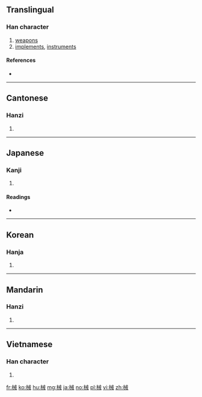 ==Translingual==

===Han character===
{{Han char|rn=75|rad=木|as=07|sn=11|four=4395<sub>0</sub>|canj=木戈廿 (DIT)|ids=⿰[[木]][[戒]]}}

# [[weapons]]
# [[implements]], [[instruments]]

====References====
* {{Han ref|kx=0531.030|dkj=14882|dj=0919.040|hdz=21209.060|uh=68B0|ud=26800|bh=B1F1|bd=45553}}

----

==Cantonese==

===Hanzi===
{{yue-hanzi|jyut=haai6|y=haai6}}

# {{defn|lang=yue|sort=木07}}

----

==Japanese==

===Kanji===
{{ja-kanji|grade=4|rs=木07}}

# {{defn|lang=ja|sort=木07}}

====Readings====
* {{ja-readings|goon=[[げ]] (ge)|kanon=[[かい]] (kai)|kun=[[かせ]] (kase)}}

----

==Korean==

===Hanja===
{{ko-hanja|hangeul=계|eumhun=|rv=gye|mr=kye|y=kyey}}

# {{defn|lang=ko|sort=木07}}

----

==Mandarin==

===Hanzi===
{{cmn-hanzi|pin=[[jiè]] ([[jie4]]), [[xiè]] ([[xie4]])|wg=chieh<sup>4</sup>, hsieh<sup>4</sup>}}
#{{defn|lang=cmn|sort=木07}}

----

==Vietnamese==
===Han character===
{{vi-hantu|giới|rs=木07}}

# {{defn|vi}}

[[fr:械]]
[[ko:械]]
[[hu:械]]
[[mg:械]]
[[ja:械]]
[[no:械]]
[[pl:械]]
[[vi:械]]
[[zh:械]]